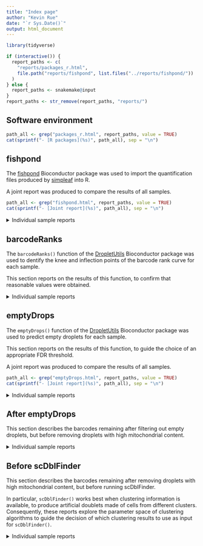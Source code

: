 ```yaml
---
title: "Index page"
author: "Kevin Rue"
date: "`r Sys.Date()`"
output: html_document
---
```


```r
library(tidyverse)
```

```r
if (interactive()) {
  report_paths <- c(
    "reports/packages_r.html",
    file.path("reports/fishpond", list.files("../reports/fishpond/"))
  )
} else {
  report_paths <- snakemake@input
}
report_paths <- str_remove(report_paths, "reports/")
```

## Software environment

```r
path_all <- grep("packages_r.html", report_paths, value = TRUE)
cat(sprintf("- [R packages](%s)", path_all), sep = "\n")
```

## fishpond

The [fishpond](https://www.bioconductor.org/packages/release/bioc/html/fishpond.html) Bioconductor package was used to import the quantification files produced by [simpleaf](https://simpleaf.readthedocs.io/en/latest/) into R.

A joint report was produced to compare the results of all samples.

```r
path_all <- grep("fishpond.html", report_paths, value = TRUE)
cat(sprintf("- [Joint report](%s)", path_all), sep = "\n")
```

<details>
  <summary>Individual sample reports</summary>
```r
path_samples <- grep("fishpond/", report_paths, value = TRUE)
names(path_samples) <- fs::path_ext_remove(basename(path_samples))
cat(sprintf("- [%s](%s)", names(path_samples), path_samples), sep = "\n")
```
</details>

## barcodeRanks

The `barcodeRanks()` function of the [DropletUtils](https://bioconductor.org/packages/release/bioc/html/DropletUtils.html) Bioconductor package was used to dentify the knee and inflection points of the barcode rank curve for each sample.

This section reports on the results of this function, to confirm that reasonable values were obtained.

<details>
  <summary>Individual sample reports</summary>
```r
path_samples <- grep("barcodeRanks/", report_paths, value = TRUE)
names(path_samples) <- fs::path_ext_remove(basename(path_samples))
cat(sprintf("- [%s](%s)", names(path_samples), path_samples), sep = "\n")
```
</details>

## emptyDrops

The `emptyDrops()` function of the [DropletUtils](https://bioconductor.org/packages/release/bioc/html/DropletUtils.html) Bioconductor package was used to predict empty droplets for each sample.

This section reports on the results of this function, to guide the choice of an appropriate FDR threshold.

A joint report was produced to compare the results of all samples.

```r
path_all <- grep("emptyDrops.html", report_paths, value = TRUE)
cat(sprintf("- [Joint report](%s)", path_all), sep = "\n")
```

<details>
  <summary>Individual sample reports</summary>
```r
path_samples <- grep("emptyDrops/", report_paths, value = TRUE)
names(path_samples) <- fs::path_ext_remove(basename(path_samples))
cat(sprintf("- [%s](%s)", names(path_samples), path_samples), sep = "\n")
```
</details>

## After emptyDrops

This section describes the barcodes remaining after filtering out empty droplets, but before removing droplets with high mitochondrial content.

<details>
  <summary>Individual sample reports</summary>
```r
path_samples <- grep("after_emptyDrops/", report_paths, value = TRUE)
names(path_samples) <- fs::path_ext_remove(basename(path_samples))
cat(sprintf("- [%s](%s)", names(path_samples), path_samples), sep = "\n")
```
</details>

## Before scDblFinder

This section describes the barcodes remaining after removing droplets with high mitochondrial content, but before running scDblFinder.

In particular, `scDblFinder()` works best when clustering information is available, to produce artificial doublets made of cells from different clusters.
Consequently, these reports explore the parameter space of clustering algorithms to guide the decision of which clustering results to use as input for `scDblFinder()`.

<details>
  <summary>Individual sample reports</summary>
```r
path_samples <- grep("before_scdblfinder/", report_paths, value = TRUE)
names(path_samples) <- fs::path_ext_remove(basename(path_samples))
cat(sprintf("- [%s](%s)", names(path_samples), path_samples), sep = "\n")
```
</details>
